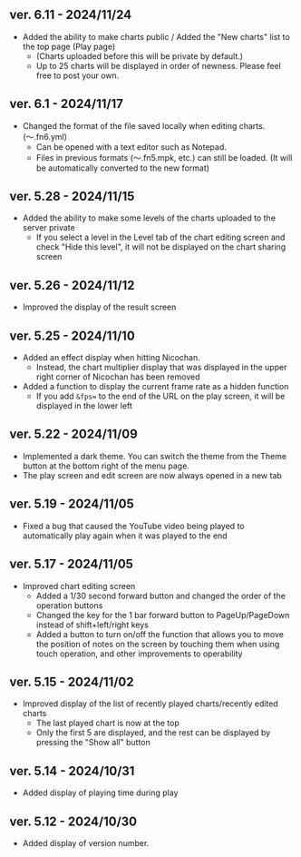 ## ver. 6.11 - 2024/11/24

- Added the ability to make charts public / Added the "New charts" list to the top page (Play page)
  - (Charts uploaded before this will be private by default.)
  - Up to 25 charts will be displayed in order of newness. Please feel free to post your own.

## ver. 6.1 - 2024/11/17

- Changed the format of the file saved locally when editing charts. (〜.fn6.yml)
  - Can be opened with a text editor such as Notepad.
  - Files in previous formats (〜.fn5.mpk, etc.) can still be loaded. (It will be automatically converted to the new format)

## ver. 5.28 - 2024/11/15

- Added the ability to make some levels of the charts uploaded to the server private
  - If you select a level in the Level tab of the chart editing screen and check "Hide this level", it will not be displayed on the chart sharing screen

## ver. 5.26 - 2024/11/12

- Improved the display of the result screen

## ver. 5.25 - 2024/11/10

- Added an effect display when hitting Nicochan.
  - Instead, the chart multiplier display that was displayed in the upper right corner of Nicochan has been removed
- Added a function to display the current frame rate as a hidden function
  - If you add `&fps=` to the end of the URL on the play screen, it will be displayed in the lower left

## ver. 5.22 - 2024/11/09

- Implemented a dark theme. You can switch the theme from the Theme button at the bottom right of the menu page.
- The play screen and edit screen are now always opened in a new tab

## ver. 5.19 - 2024/11/05

- Fixed a bug that caused the YouTube video being played to automatically play again when it was played to the end

## ver. 5.17 - 2024/11/05

- Improved chart editing screen
  - Added a 1/30 second forward button and changed the order of the operation buttons
  - Changed the key for the 1 bar forward button to PageUp/PageDown instead of shift+left/right keys
  - Added a button to turn on/off the function that allows you to move the position of notes on the screen by touching them when using touch operation, and other improvements to operability

## ver. 5.15 - 2024/11/02

- Improved display of the list of recently played charts/recently edited charts
  - The last played chart is now at the top
  - Only the first 5 are displayed, and the rest can be displayed by pressing the "Show all" button

## ver. 5.14 - 2024/10/31

- Added display of playing time during play

## ver. 5.12 - 2024/10/30

- Added display of version number.
